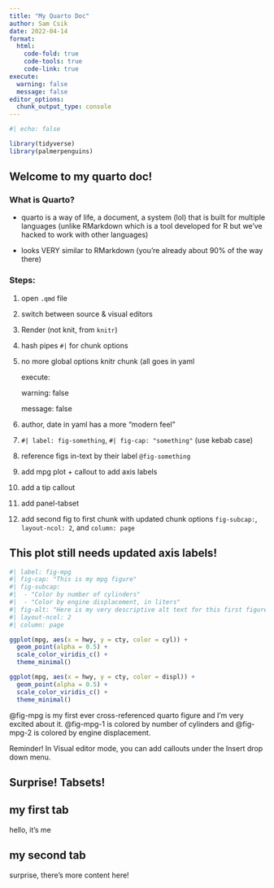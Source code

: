 ```yaml
---
title: "My Quarto Doc"
author: Sam Csik
date: 2022-04-14
format:
  html:
    code-fold: true
    code-tools: true
    code-link: true
execute:
  warning: false
  message: false
editor_options: 
  chunk_output_type: console
---
```


```r
#| echo: false

library(tidyverse)
library(palmerpenguins)
```

## Welcome to my quarto doc!

### What is Quarto?

-   quarto is a way of life, a document, a system (lol) that is built for multiple languages (unlike RMarkdown which is a tool developed for R but we've hacked to work with other languages)

-   looks VERY similar to RMarkdown (you're already about 90% of the way there)

### Steps:

1.  open `.qmd` file

2.  switch between source & visual editors

3.  Render (not knit, from `knitr`)

4.  hash pipes `#|` for chunk options

5.  no more global options knitr chunk (all goes in yaml

    execute:

    warning: false

    message: false

6.  author, date in yaml has a more "modern feel"

7.  `#| label: fig-something`, `#| fig-cap: "something"` (use kebab case)

8.  reference figs in-text by their label `@fig-something`

9.  add mpg plot + callout to add axis labels

10. add a tip callout

11. add panel-tabset

12. add second fig to first chunk with updated chunk options `fig-subcap:`, `layout-ncol: 2`, and `column: page`

::: callout-note
## This plot still needs updated axis labels!

```r
#| label: fig-mpg
#| fig-cap: "This is my mpg figure"
#| fig-subcap: 
#|  - "Color by number of cylinders"
#|  - "Color by engine displacement, in liters"
#| fig-alt: "Here is my very descriptive alt text for this first figure"
#| layout-ncol: 2
#| column: page

ggplot(mpg, aes(x = hwy, y = cty, color = cyl)) +
  geom_point(alpha = 0.5) +
  scale_color_viridis_c() +
  theme_minimal()

ggplot(mpg, aes(x = hwy, y = cty, color = displ)) +
  geom_point(alpha = 0.5) +
  scale_color_viridis_c() +
  theme_minimal()
```
:::

@fig-mpg is my first ever cross-referenced quarto figure and I'm very excited about it. @fig-mpg-1 is colored by number of cylinders and @fig-mpg-2 is colored by engine displacement.

::: callout-tip
Reminder! In Visual editor mode, you can add callouts under the Insert drop down menu.
:::

## Surprise! Tabsets!

::: panel-tabset
## my first tab

hello, it's me

## my second tab

surprise, there's more content here!
:::
